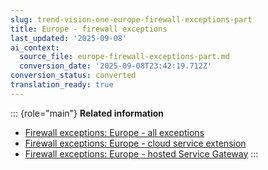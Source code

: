 ```yaml
---
slug: trend-vision-one-europe-firewall-exceptions-part
title: Europe - firewall exceptions
last_updated: '2025-09-08'
ai_context:
  source_file: europe-firewall-exceptions-part.md
  conversion_date: '2025-09-08T23:42:19.712Z'
conversion_status: converted
translation_ready: true
---
```


::: {role="main"}
**Related information**

- [Firewall exceptions: Europe - all exceptions](firewall-europe-all-exceptions.mdx)
- [Firewall exceptions: Europe - cloud service extension](firewall-europe-cloud-service.mdx)
- [Firewall exceptions: Europe - hosted Service Gateway](firewall-europe-hosted-service.mdx)
:::
